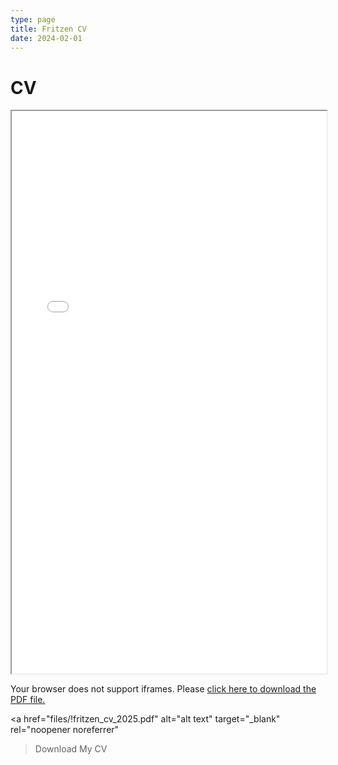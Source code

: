 ```yaml
---
type: page
title: Fritzen CV
date: 2024-02-01
---
```


# CV

<iframe
  src="files/!fritzen_cv_2025.pdf"
  width="100%"
  height="900px"
  style={{ border: 'none' }}
  title="Fritzen's CV"
></iframe>
<noscript>
  <p>Your browser does not support iframes. Please <a href="files/!fritzen_cv.pdf">click here to download the PDF file.</a></p>
</noscript>


  <a
    href="files/!fritzen_cv_2025.pdf"
    alt="alt text"
    target="_blank"
    rel="noopener noreferrer"
  >Download My CV</a>